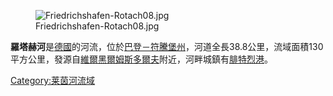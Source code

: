 [[Image:Friedrichshafen-Rotach08.jpg|right]]

'''羅塔赫河'''是[[德國|德國]]的河流，位於[[巴登－符騰堡州|巴登－符騰堡州]]，河道全長38.8公里，流域面積130平方公里，發源自[[維爾黑爾姆斯多爾夫|維爾黑爾姆斯多爾夫]]附近，河畔城鎮有[[腓特烈港_(德國)|腓特烈港]]。

{{Germany-geo-stub}}
[[Category:莱茵河流域|Category:莱茵河流域]]